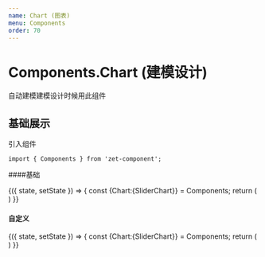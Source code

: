 ```yaml
---
name: Chart (图表)
menu: Components
order: 70
---
```





# Components.Chart (建模设计)
自动建模建模设计时候用此组件


## 基础展示

引入组件
```
import { Components } from 'zet-component';
```
####基础

<Playground style={{height:400}}>
  <State initial={{ show:'chart' }}>
    {({ state, setState }) => {
      const {Chart:{SliderChart}} = Components;
      return (
        <SliderChart
          data={data2}
          height={300}
          titles={[{alias:'CPU',key:'y'}]}
        ></SliderChart>
      )
    }}
  </State>
</Playground>


#### 自定义

<Playground style={{height:400}}>
  <State initial={{ show:'chart' }}>
    {({ state, setState }) => {
      const {Chart:{SliderChart}} = Components;
      return (
        <SliderChart
          logInfo
          data={data}
          height={300}
          scales={
            {
              axisX:{key:'time'},
              axisY:[
                {key:'flow',alias:'流量123',type:'line'},
                {key:'rain',alias:'雨量',type:'point',shape:'circle'}
              ]}
          }
         ></SliderChart>
      )
  }}
  </State>
</Playground>



